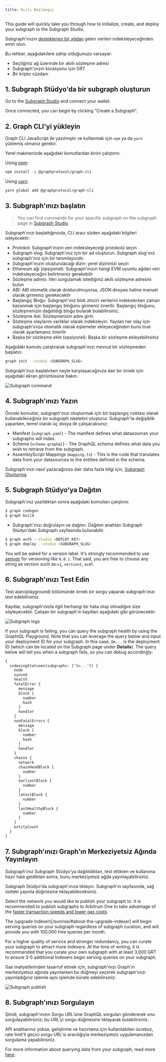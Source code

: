 ```yaml
---
title: Hızlı Başlangıç
---
```


This guide will quickly take you through how to initialize, create, and deploy your subgraph to the Subgraph Studio.

Subgraph'ınızın [desteklenen bir ağdan](/developing/supported-networks) gelen verileri indeksleyeceğinden emin olun.

Bu rehber, aşağıdakilere sahip olduğunuzu varsayar:

- Seçtiğiniz ağ üzerinde bir akıllı sözleşme adresi
- Subgraph'ınızın kürasyonu için GRT
- Bir kripto cüzdanı

## 1. Subgraph Stüdyo'da bir subgraph oluşturun

Go to the [Subgraph Studio](https://thegraph.com/studio/) and connect your wallet.

Once connected, you can begin by clicking “Create a Subgraph”.

## 2. Graph CLI'yi yükleyin

Graph CLI JavaScript ile yazılmıştır ve kullanmak için `npm` ya da `yarn` yüklemiş olmanız gerekir.

Yerel makinenizde aşağıdaki komutlardan birini çalıştırın:

Using [npm](https://www.npmjs.com/):

```sh
npm install -g @graphprotocol/graph-cli
```

Using [yarn](https://yarnpkg.com/):

```sh
yarn global add @graphprotocol/graph-cli
```

## 3. Subgraph'ınızı başlatın

> You can find commands for your specific subgraph on the subgraph page in [Subgraph Studio](https://thegraph.com/studio/).

Subgraph'ınızı başlattığınızda, CLI aracı sizden aşağıdaki bilgileri isteyecektir:

- Protokol: Subgraph'ınızın veri indeksleyeceği protokolü seçin
- Subgraph slug: Subgraph'ınız için bir ad oluşturun. Subgraph slug'ınız subgraph'ınız için bir tanımlayıcıdır.
- Subgraph'ınızın oluşturulacağı dizin: yerel dizininizi seçin
- Ethereum ağı (opsiyonel): Subgraph'ınızın hangi EVM uyumlu ağdan veri indeksleyeceğini belirtmeniz gerekebilir
- Sözleşme adresi: Veri sorgulamak istediğiniz akıllı sözleşme adresini bulun
- ABI: ABI otomatik olarak doldurulmuyorsa, JSON dosyası haline manuel olarak girmeniz gerekecektir
- Başlangıç Bloğu: Subgraph'ınız blok zinciri verilerini indekslerken zaman kazanmak için başlangıç bloğunu girmeniz önerilir. Başlangıç bloğunu, sözleşmenizin dağıtıldığı bloğu bularak bulabilirsiniz.
- Sözleşme Adı: Sözleşmenizin adını girin
- Sözleşme olaylarını varlıklar olarak indeksleyin: Yayılan her olay için subgraph'ınıza otomatik olarak eşlemeler ekleyeceğinden bunu true olarak ayarlamanız önerilir
- Başka bir sözleşme ekle (opsiyonel): Başka bir sözleşme ekleyebilirsiniz

Aşağıdaki komutu çalıştırarak subgraph'ınızı mevcut bir sözleşmeden başlatın:

```sh
graph init --studio <SUBGRAPH_SLUG>
```

Subgraph'ınızı başlatırken neyle karşılaşacağınıza dair bir örnek için aşağıdaki ekran görüntüsüne bakın:

![Subgraph command](/img/subgraph-init-example.png)

## 4. Subgraph'ınızı Yazın

Önceki komutlar, subgraph'ınızı oluşturmak için bir başlangıç noktası olarak kullanabileceğiniz bir subgraph iskeletini oluşturur. Subgraph'ta değişiklik yaparken, temel olarak üç dosya ile çalışacaksınız:

- Manifest (`subgraph.yaml`) - The manifest defines what datasources your subgraphs will index.
- Schema (`schema.graphql`) - The GraphQL schema defines what data you wish to retrieve from the subgraph.
- AssemblyScript Mappings (`mapping.ts`) - This is the code that translates data from your datasources to the entities defined in the schema.

Subgraph'ınızı nasıl yazacağınıza dair daha fazla bilgi için, [Subgraph Oluşturma](/developing/creating-a-subgraph).

## 5. Subgraph Stüdyo'ya Dağıtın

Subgraph'ınız yazıldıktan sonra aşağıdaki komutları çalıştırın:

```sh
$ graph codegen
$ graph build
```

- Subgraph'ınızı doğrulayın ve dağıtın. Dağıtım anahtarı Subgraph Stüdyo'daki Subgraph sayfasında bulunabilir.

```sh
$ graph auth --studio <DEPLOY_KEY>
$ graph deploy --studio <SUBGRAPH_SLUG>
```

You will be asked for a version label. It's strongly recommended to use [semver](https://semver.org/) for versioning like `0.0.1`. That said, you are free to choose any string as version such as:`v1`, `version1`, `asdf`.

## 6. Subgraph'ınızı Test Edin

Test alanı(playground) bölümünde örnek bir sorgu yaparak subgraph'ınızı test edebilirsiniz.

Kayıtlar, subgraph'ınızla ilgili herhangi bir hata olup olmadığını size söyleyecektir. Çalışan bir subgraph'ın kayıtları aşağıdaki gibi görünecektir:

![Subgraph logs](/img/subgraph-logs-image.png)

If your subgraph is failing, you can query the subgraph health by using the GraphiQL Playground. Note that you can leverage the query below and input your deployment ID for your subgraph. In this case, `Qm...` is the deployment ID (which can be located on the Subgraph page under **Details**). The query below will tell you when a subgraph fails, so you can debug accordingly:

```graphql
{
  indexingStatuses(subgraphs: ["Qm..."]) {
    node
    synced
    health
    fatalError {
      message
      block {
        number
        hash
      }
      handler
    }
    nonFatalErrors {
      message
      block {
        number
        hash
      }
      handler
    }
    chains {
      network
      chainHeadBlock {
        number
      }
      earliestBlock {
        number
      }
      latestBlock {
        number
      }
      lastHealthyBlock {
        number
      }
    }
    entityCount
  }
}
```

## 7. Subgraph'ınızı Graph'ın Merkeziyetsiz Ağında Yayınlayın

Subgraph'ınız Subgraph Stüdyo'ya dağıtıldıktan, test ettikten ve kullanıma hazır hale geldikten sonra, bunu merkeziyetsiz ağda yayınlayabilirsiniz.

Subgraph Stüdyo'da subgraph'ınıza tıklayın. Subgraph'ın sayfasında, sağ üstteki yayınla düğmesine tıklayabileceksiniz.

Select the network you would like to publish your subgraph to. It is recommended to publish subgraphs to Arbitrum One to take advantage of the [faster transaction speeds and lower gas costs](/arbitrum/arbitrum-faq).

The (upgrade Indexer)[/sunrise/#about-the-upgrade-indexer] will begin serving queries on your subgraph regardless of subgraph curation, and will provide you with 100,000 free queries per month.

For a higher quality of service and stronger redundancy, you can curate your subgraph to attract more Indexers. At the time of writing, it is recommended that you curate your own subgraph with at least 3,000 GRT to ensure 3-5 additional Indexers begin serving queries on your subgraph.

Gas maliyetlerinden tasarruf etmek için, subgraph'ınızı Graph'ın merkeziyetsiz ağında yayınlarken bu düğmeyi seçerek subgraph'ınızı yayınladığınız işlemle aynı işlemde kürate edebilirsiniz:

![Subgraph publish](/img/publish-and-signal-tx.png)

## 8. Subgraph'ınızı Sorgulayın

Şimdi, subgraph'ınızın Sorgu URL'sine GraphQL sorguları göndererek onu sorgulayabilirsiniz; bu URL'yi sorgu düğmesine tıklayarak bulabilirsiniz.

API anahtarınız yoksa, geliştirme ve hazırlama için kullanılabilen ücretsiz, rate limit'li geçici sorgu URL'si aracılığıyla merkeziyetsiz uygulamanızdan sorgulama yapabilirsiniz.

For more information about querying data from your subgraph, read more [here](/querying/querying-the-graph/).
